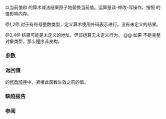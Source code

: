 {{cpp/atomic/atomic/title|fetch_sub}}
{{cpp/atomic/atomic/navbar}}
{{dcl begin}}
{{dcl h|{{tt|atomic&lt;}}''整数类型''{{sep}}{{tt|&gt;}} 特化{{rev inl|since=c++20|和 {{tt|atomic&lt;}}''浮点类型''{{sep}}{{tt|&gt;}} 特化}}才有的成员}}
{{dcl|num=1|since=c++11|1=
T fetch_sub( T arg, std::memory_order order =
                        std::memory_order_seq_cst ) noexcept;
}}
{{dcl|num=2|since=c++11|1=
T fetch_sub( T arg, std::memory_order order =
                        std::memory_order_seq_cst ) volatile noexcept;
}}
{{dcl h|{{tt|atomic&lt;T*&gt;}} 部分特化才有的成员}}
{{dcl|num=3|since=c++11|1=
T* fetch_sub( std::ptrdiff_t arg,
              std::memory_order order =
                  std::memory_order_seq_cst ) noexcept;
}}
{{dcl|num=4|since=c++11|1=
T* fetch_sub( std::ptrdiff_t arg,
              std::memory_order order =
                  std::memory_order_seq_cst ) volatile noexcept;
}}
{{dcl end}}

以当前值和 {{c|arg}} 的算术减法结果原子地替换当前值。运算是读-修改-写操作。按照 {{c|order}} 的值影响内存。

@1,2@ 对于有符号整数类型，定义算术使用补码表示进行。没有未定义的结果。
{{rrev|since=c++20|
对于浮点类型，生效的[[cpp/numeric/fenv|浮点环境]]可能异于调用方线程的浮点环境。操作不必遵循对应的 {{lc|std::numeric_limits}} 特征，但鼓励这么做。如果结果不是它的类型所能表示的值，那么结果未指定，但该操作没有未定义行为。
}}

@3,4@ 结果可能是未定义的地址，但该运算无未定义行为。
@@ 如果 {{tt|T}} 不是完整对象类型，那么程序非良构。


{{rrev|since=c++20|
重载 {{v|2}} 或 {{v|4}} 在参与重载决议且 {{c|std::atomic&lt;T&gt;::is_always_lock_free}} 是 {{c|false}} 时被弃用。
}}

===参数===
{{par begin}}
{{par | arg |算术减法的另一实参}}
{{par | order |强制的内存定序制约}}
{{par end}}

===返回值===
{{tt|*this}} 的[[cpp/atomic/memory_order#修改顺序|修改顺序]]中，紧接此函数生效之前的值。

===缺陷报告===
{{dr list begin}}
{{dr list item|paper=P0558R1|std=c++11|before=曾容许指向 ''cv'' void 或函数的指针|after=使之非良构}}
{{dr list end}}

===参阅===
{{dsc begin}}
{{dsc inc | cpp/atomic/dsc atomic_fetch_sub}}
{{dsc end}}

{{langlinks|de|en|es|fr|it|ja|pt|ru}}